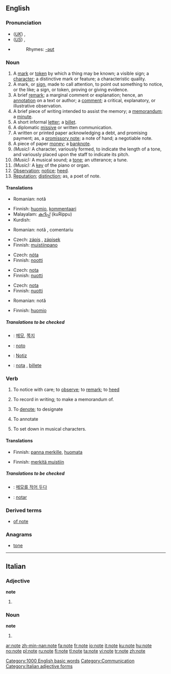 {{see|noté}}
==English==

{{rank|fall|pass|doing|547|note|pay|red|unto}}

===Pronunciation===
*(''[[Received Pronunciation|UK]]'') {{IPA|/nəʊt/}}, {{SAMPA|/n@Ut/}}
*(''[[General American|US]]'') {{IPA|/noʊt/}}, {{SAMPA|/noUt/}}
*{{audio|en-us-note.ogg|Audio (US)}}
*:Rhymes: [[Rhymes:English:-əʊt|-əʊt]]

===Noun===
{{en-noun}}

# A [[mark]] or [[token]] by which a thing may be known; a visible sign; a [[character]]; a distinctive mark or feature; a characteristic quality.
# A mark, or [[sign]], made to call attention, to point out something to notice, or the like; a sign, or token, proving or giving evidence.
# A brief [[remark]]; a marginal comment or explanation; hence, an [[annotation]] on a text or author; a [[comment]]; a critical,  explanatory, or illustrative observation.
# A brief piece of writing intended to assist the memory; a [[memorandum]]; a [[minute]].
# A short informal [[letter]]; a [[billet]].
# A diplomatic [[missive]] or written communication.
# A written or printed paper acknowledging a debt, and promising payment; as, a [[promissory note]]; a note of hand; a negotiable note.
# A piece of paper [[money]]; a [[banknote]].
# ''(Music):'' A character, variously formed, to indicate the length of a tone, and variously placed upon the staff to indicate its pitch.
# ''(Music):'' A musical sound; a [[tone]]; an utterance; a tune.
# ''(Music):'' A [[key]] of the piano or organ.
# [[Observation]]; [[notice]]; [[heed]].
# [[Reputation]]; [[distinction]]; as, a poet of note.

====Translations====
{{trans-top|visible sign}}
*Romanian: notă {{f}}
{{trans-mid}}
{{trans-bottom}}

{{trans-top|mark, or sign, made to call attention}}
{{trans-mid}}
{{trans-bottom}}

{{trans-top|marginal comment or explanation}}
*Finnish: [[huomio]], [[kommentaari]]
*Malayalam: [[കുറിപ്പ്]] (kuRippu)
*Kurdish: {{KUchar|[[تێبیبی]]}}
{{trans-mid}}
*Romanian: notă {{f}}, comentariu {{f}}
{{trans-bottom}}

{{trans-top|memorandum}}
*Czech: [[zápis]] {{m}}, [[zápisek]] {{m}}
*Finnish: [[muistiinpano]]
{{trans-mid}}
{{trans-bottom}}

{{trans-top|short informal letter}}
{{trans-mid}}
{{trans-bottom}}

{{trans-top|diplomatic missive or written communication}}
*Czech: [[nóta]] {{f}}
*Finnish: [[nootti]]
{{trans-mid}}
{{trans-bottom}}

{{trans-top|written or printed paper acknowledging a debt, and promising payment}}
{{trans-mid}}
{{trans-bottom}}

{{trans-top|character indicating the length and pitch of a tone}}
*Czech: [[nota]] {{f}}
*Finnish: [[nuotti]]
{{trans-mid}}
{{trans-bottom}}

{{trans-top|musical sound}}
*Czech: [[nota]] {{f}}
*Finnish: [[nuotti]]
{{trans-mid}}
*Romanian: notă {{f}}
{{trans-bottom}}

{{trans-top|key of the piano or organ}}
{{trans-mid}}
{{trans-bottom}}

{{trans-top|observation}}
*Finnish: [[huomio]]
{{trans-mid}}
{{trans-bottom}}

{{trans-top|reputation; distinction; as, a poet of note}}
{{trans-mid}}
{{trans-bottom}}

=====Translations to be checked=====
{{checktrans}}
*{{ttbc|Korean}}: [[메모]], [[쪽지]]
*{{ttbc|Ido}}: [[noto]]
*{{ttbc|German}}: [[Notiz]] {{f}}
*{{ttbc|Spanish}}: [[nota]] {{f}}, [[billete]] {{m}}

===Verb===
{{en-verb|notes|noting|noted}}
# {{transitive}} To notice with care; to [[observe]]; to [[remark]]; to [[heed]]
# {{transitive}} To record in writing; to make a memorandum of.
# {{transitive}} To [[denote]]; to designate
# {{transitive}} To annotate
# {{transitive}} To set down in musical characters.

====Translations====
{{trans-top|To notice with care}}
*Finnish: [[panna merkille]], [[huomata]]
{{trans-mid}}
{{trans-bottom}}

{{trans-top|To record in writing}}
*Finnish: [[merkitä muistiin]]
{{trans-mid}}
{{trans-bottom}}

{{trans-top|To denote}}
{{trans-mid}}
{{trans-bottom}}

{{trans-top|To annotate}}
{{trans-mid}}
{{trans-bottom}}

{{trans-top|To set down in musical characters}}
{{trans-mid}}
{{trans-bottom}}

=====Translations to be checked=====
{{checktrans}}
*{{ttbc|Korean}}: [[메모를 적어 두다]]
*{{ttbc|Ido}}: [[notar]]

===Derived terms===
*[[of note]]

===Anagrams===
*[[tone]]

[[Category:1000 English basic words]]
[[Category:Communication]]

----

==Italian==

===Adjective===
'''note''' {{p}}

# {{feminine of|noto#Adjective|noto}}

===Noun===
'''note''' {{f}}

# {{plural of|nota|lang=Italian}}

[[Category:Italian adjective forms]]

[[ar:note]]
[[zh-min-nan:note]]
[[fa:note]]
[[fr:note]]
[[io:note]]
[[it:note]]
[[ku:note]]
[[hu:note]]
[[no:note]]
[[pl:note]]
[[ru:note]]
[[fi:note]]
[[tl:note]]
[[ta:note]]
[[vi:note]]
[[tr:note]]
[[zh:note]]